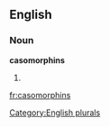 
==English==

===Noun===
'''casomorphins'''

# {{plural of|[[casomorphin]]}}

[[Category:English plurals]]

[[fr:casomorphins]]